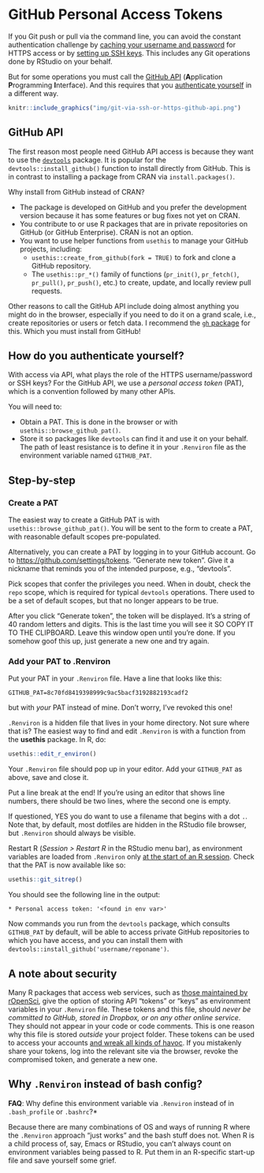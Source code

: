 # GitHub Personal Access Tokens {#github-pat}

If you Git push or pull via the command line, you can avoid the constant authentication challenge by [caching your username and password](#credential-caching) for HTTPS access or by [setting up SSH keys](#ssh-keys). This includes any Git operations done by RStudio on your behalf.

But for some operations you must call the [GitHub API](https://developer.github.com/v3/) (**A**pplication **P**rogramming **I**nterface). And this requires that you [authenticate yourself](https://developer.github.com/v3/#authentication) in a different way.

```r
knitr::include_graphics("img/git-via-ssh-or-https-github-api.png")
```

## GitHub API

The first reason most people need GitHub API access is because they want to use the
[`devtools`](https://cran.r-project.org/web/packages/devtools/index.html) 
package. It is popular for the `devtools::install_github()` function to install
directly from GitHub. This is in contrast to installing a package from CRAN via
`install.packages()`.

Why install from GitHub instead of CRAN?

  * The package is developed on GitHub and you prefer the development version because it has some features or bug fixes not yet on CRAN.
  * You contribute to or use R packages that are in private repositories on GitHub (or GitHub Enterprise). CRAN is not an option.
  * You want to use helper functions from `usethis` to manage your GitHub projects, including:
    * `usethis::create_from_github(fork = TRUE)` to fork and clone a GitHub repository.
    * The `usethis::pr_*()` family of functions (`pr_init()`, `pr_fetch()`, `pr_pull()`, `pr_push()`, etc.) to create, update, and locally review pull requests.
  
Other reasons to call the GitHub API include doing almost anything you might do
in the browser, especially if you need to do it on a grand scale, i.e., create
repositories or users or fetch data. I recommend the
[`gh` package](https://github.com/gaborcsardi/gh) for this. Which you must 
install from GitHub!

## How do you authenticate yourself?

With access via API, what plays the role of the HTTPS username/password or SSH
keys? For the GitHub API, we use a *personal access token* (PAT), which is a
convention followed by many other APIs.

You will need to:

  * Obtain a PAT. This is done in the browser or with `usethis::browse_github_pat()`.
  * Store it so packages like `devtools` can find it and use it on your behalf. The path of least resistance is to define it in your `.Renviron` file as the environment variable named `GITHUB_PAT`.

## Step-by-step

### Create a PAT

The easiest way to create a GitHub PAT is with `usethis::browse_github_pat()`. You will be sent to the form to create a PAT, with reasonable default scopes pre-populated.

Alternatively, you can create a PAT by logging in to your GitHub account. Go to <https://github.com/settings/tokens>. "Generate new token". Give it a nickname that reminds you of the intended purpose, e.g., "devtools".

Pick scopes that confer the privileges you need. When in doubt, check the `repo` scope, which is required for typical `devtools` operations. There used to be a set of default scopes, but that no longer appears to be true.

After you click "Generate token", the token will be displayed. It's a string of 40 random letters and digits. This is the last time you will see it SO COPY IT TO THE CLIPBOARD. Leave this window open until you're done. If you somehow goof this up, just generate a new one and try again.

### Add your PAT to .Renviron

Put your PAT in your `.Renviron` file. Have a line that looks like this:

```
GITHUB_PAT=8c70fd8419398999c9ac5bacf3192882193cadf2
```

but with *your* PAT instead of mine. Don't worry, I've revoked this one! 

`.Renviron` is a hidden file that lives in your home directory. Not sure where that is? The easiest way to find and edit `.Renviron` is with a function from the **usethis** package. In R, do:

```r
usethis::edit_r_environ()
```

Your `.Renviron` file should pop up in your editor.  Add your `GITHUB_PAT` as above, save and close it. 

Put a line break at the end!  If you’re using an editor that shows line numbers, there should be two lines, where the second one is empty.

If questioned, YES you do want to use a filename that begins with a dot `.`. Note that, by default, most dotfiles are hidden in the RStudio file browser, but `.Renviron` should always be visible.

Restart R (*Session > Restart R* in the RStudio menu bar), as environment variables are loaded from `.Renviron` only [at the start of an R session](http://stat.ethz.ch/R-manual/R-patched/library/base/html/Startup.html). Check that the PAT is now available like so:

```r
usethis::git_sitrep()
```

You should see the following line in the output:

```
* Personal access token: '<found in env var>'
```

Now commands you run from the `devtools` package, which consults `GITHUB_PAT` by default, will be able to access private GitHub repositories to which you have access, and you can install them with `devtools::install_github('username/reponame')`.

## A note about security

Many R packages that access web services, such as [those maintained by
rOpenSci](http://ropensci.org/packages/), give the option of storing API "tokens" or "keys" as environment variables in your `.Renviron` file. These tokens and this file, should *never be committed to GitHub, stored in Dropbox, or on any other online service*. They should not appear in your code or code comments. This is one reason why this file is stored *outside* your project folder. These tokens can be used to access your accounts [and wreak all kinds of havoc](https://securosis.com/blog/my-500-cloud-security-screwup). If you mistakenly share your tokens, log into the relevant site via the browser, revoke the compromised token, and generate a new one.

## Why `.Renviron` instead of bash config?

**FAQ**: Why define this environment variable via `.Renviron` instead of in `.bash_profile` or `.bashrc`?*

Because there are many combinations of OS and ways of running R where the `.Renviron` approach "just works" and the bash stuff does not. When R is a child process of, say, Emacs or RStudio, you can't always count on environment variables being passed to R. Put them in an R-specific start-up file and save yourself some grief.
